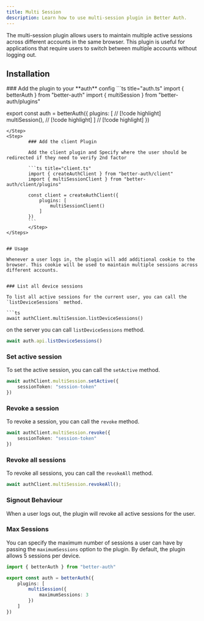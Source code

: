 ```yaml
---
title: Multi Session
description: Learn how to use multi-session plugin in Better Auth.
---
```


The multi-session plugin allows users to maintain multiple active sessions across different accounts in the same browser. This plugin is useful for applications that require users to switch between multiple accounts without logging out.

## Installation

<Steps>
<Step>
### Add the plugin to your **auth** config
```ts title="auth.ts"
import { betterAuth } from "better-auth"
import { multiSession } from "better-auth/plugins"

export const auth = betterAuth({
    plugins: [ // [!code highlight]
        multiSession(), // [!code highlight]
    ] // [!code highlight]
})
```
</Step>
<Step>
        ### Add the client Plugin

        Add the client plugin and Specify where the user should be redirected if they need to verify 2nd factor

        ```ts title="client.ts"
        import { createAuthClient } from "better-auth/client"
        import { multiSessionClient } from "better-auth/client/plugins"

        const client = createAuthClient({
            plugins: [
                multiSessionClient()
            ]
        })
        ```
        </Step>
</Steps>    


## Usage

Whenever a user logs in, the plugin will add additional cookie to the browser. This cookie will be used to maintain multiple sessions across different accounts. 


### List all device sessions

To list all active sessions for the current user, you can call the `listDeviceSessions` method.

```ts
await authClient.multiSession.listDeviceSessions()
```

on the server you can call `listDeviceSessions` method.

```ts
await auth.api.listDeviceSessions()
```

### Set active session

To set the active session, you can call the `setActive` method.

```ts
await authClient.multiSession.setActive({
    sessionToken: "session-token"
})
```

### Revoke a session

To revoke a session, you can call the `revoke` method.

```ts
await authClient.multiSession.revoke({
    sessionToken: "session-token"
})
```

### Revoke all sessions

To revoke all sessions, you can call the `revokeAll` method.

```ts
await authClient.multiSession.revokeAll();
```

### Signout Behaviour

When a user logs out, the plugin will revoke all active sessions for the user.

### Max Sessions

You can specify the maximum number of sessions a user can have by passing the `maximumSessions` option to the plugin. By default, the plugin allows 5 sessions per device.

```ts title="auth.ts"
import { betterAuth } from "better-auth"

export const auth = betterAuth({
    plugins: [
        multiSession({
            maximumSessions: 3
        })
    ]
})
```